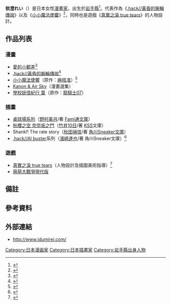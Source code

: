 {{Japanese|japanese= 依澄 れい|kana= いづみ れい|romaji= Izumi Rei}}
'''依澄れい'''{{noteTag|1=[[台灣角川|台灣角川]]出版書籍時皆採用日文原名<ref>{{cite web|url=https://www.kadokawa.com.tw/p1-products_detail.php?id=9decEeilMfUX3enRidhsjFMlKOHzqTtdjYfPqcISyEs|title=小小魔法使響 1|publisher=台灣角川|accessdate=2014-03-13|language=zh-hant|archive-date=2015-07-24|archive-url=https://web.archive.org/web/20150724071456/https://www.kadokawa.com.tw/p1-products_detail.php?id=9decEeilMfUX3enRidhsjFMlKOHzqTtdjYfPqcISyEs|dead-url=no}}</ref>。}}（{{bd||4月12日}}）是日本女性[[漫畫家|漫畫家]]，出生於[[岩手縣|岩手縣]]<ref>{{cite web|url=http://www.angelbeats.jp/illust/|script-title=ja:コラボレーションイラスト|publisher={{lang|ja|Angel Beats! 公式サイト}}|accessdate=2015-08-20|language=ja|archive-date=2009-10-03|archive-url=https://web.archive.org/web/20091003102818/http://www.angelbeats.jp/illust/|dead-url=no}}</ref>。代表作為《[[.hack/黃昏的腕輪傳說|.hack//黃昏的腕輪傳說]]》以及《[[小小魔法使響|小小魔法使響]]》<ref>{{cite web|archiveurl=https://web.archive.org/web/20120415140039/http://www.comptiq.com/release/ace/2005_04.html |archivedate=2012-04-15 |url=http://www.comptiq.com/release/ace/2005_04.html |script-title=ja:コンプエース Vol.4 |publisher=角川書店 |date=2005-11-20 |accessdate=2015-06-30 |language=ja |deadurl=yes }}</ref>，同時也是遊戲《[[真實之淚_true_tears|真實之淚 true tears]]》的人物設計。

== 作品列表 ==
=== 漫畫 ===
*[[愛的小郵差|愛的小郵差]]<ref>{{cite web|url=http://acg.gamer.com.tw/acgDetail.php?s=18274|title=【漫畫】愛的小郵差|publisher=巴哈姆特|accessdate=2015-08-20|language=zh-hant|archive-date=2016-03-04|archive-url=https://web.archive.org/web/20160304045442/http://acg.gamer.com.tw/acgDetail.php?s=18274|dead-url=no}}</ref>
*[[.hack/黃昏的腕輪傳說|.hack//黃昏的腕輪傳說]]<ref>{{cite web|url=http://acg.gamer.com.tw/acgDetail.php?s=66903|title=【漫畫】駭客時空//黃昏的腕輪傳說|publisher=巴哈姆特|accessdate=2015-08-20|language=zh-hant|archive-date=2021-04-14|archive-url=https://web.archive.org/web/20210414234054/https://acg.gamer.com.tw/acgDetail.php?s=66903|dead-url=no}}</ref>
*[[小小魔法使響|小小魔法使響]]（原作：[[麻枝准|麻枝准]]）<ref>{{cite web|url=http://acg.gamer.com.tw/acgDetail.php?s=501|title=【漫畫】小小魔法使響|publisher=巴哈姆特|accessdate=2015-08-20|language=zh-hant|archive-date=2015-07-24|archive-url=https://web.archive.org/web/20150724075045/http://acg.gamer.com.tw/acgDetail.php?s=501|dead-url=no}}</ref>
*[[Kanon_&_Air_Sky|Kanon & Air Sky]]（漫畫選集）
*[[學校妖怪紀行|學校妖怪紀行 葉]]（原作：[[龍騎士07|龍騎士07]]）

=== 插畫 ===
*[[桌球場系列|桌球場系列]]（[[野村美月|野村美月]]/著 [[Fami通文庫|Fami通文庫]]）
*[[秋櫻之空|秋櫻之空 奈奈坂之門]]（[[竹井10日|竹井10日]]/著 [[KSS|KSS]]文庫）
*Shank!! The rate story（[[秋田禎信|秋田禎信]]/著 [[角川Sneaker文庫|角川Sneaker文庫]]）
*[[.hack/AI_buster|.hack//AI buster]]系列（[[濱崎達也|濱崎達也]]/著 角川Sneaker文庫）<ref>{{cite web|url=http://acg.gamer.com.tw/acgDetail.php?s=17703|title=【輕小說】.hack // AI buster|publisher=巴哈姆特|accessdate=2015-08-20|language=zh-hant|archive-date=2016-03-04|archive-url=https://web.archive.org/web/20160304084358/http://acg.gamer.com.tw/acgDetail.php?s=17703|dead-url=no}}</ref>

=== 遊戲 ===
*[[真實之淚_true_tears|真實之淚 true tears]]（人物設計及插圖美術指導）<ref>{{cite web|url=http://acg.gamer.com.tw/acgDetail.php?s=10926|title=【PC】真實之淚|publisher=巴哈姆特|accessdate=2015-08-20|language=zh-hant|archive-date=2016-03-04|archive-url=https://web.archive.org/web/20160304084521/http://acg.gamer.com.tw/acgDetail.php?s=10926|dead-url=no}}</ref>
*[[萌萌大戰爭現代版|萌萌大戰爭現代版]]

== 備註 ==
{{notefoot}}

== 參考資料 ==
{{reflist}}

== 外部連結 ==
* http://www.idumirei.com/ {{Wayback|url=http://www.idumirei.com/ |date=20201205144500 }} {{ja icon}} 

{{DEFAULTSORT:Izumi Rei}}
[[Category:日本漫画家|Category:日本漫画家]]
[[Category:日本插畫家|Category:日本插畫家]]
[[Category:岩手縣出身人物|Category:岩手縣出身人物]]